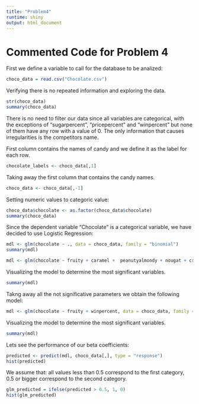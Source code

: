 ```yaml
---
title: "Problem4"
runtime: shiny
output: html_document
---
```


# Commented Code for Problem 4

First we define a variable to call for the database to be analized:
```r
choco_data = read.csv("Chocolate.csv")
```

Verifying there is no repeated information and exploring the data.
```r
str(choco_data) 
summary(choco_data)
```

There is no need to filter our data since all variables are categorical, with the exceptions of "sugarpercent", "pricepercent" and "winpercent" but none of them have any row with a value of 0. The only information that causes irregularities is the competitors name.

First column contains the names of candy and we define it as the label for each row.
```r
chocolate_labels <- choco_data[,1]
```

Taking away the first column that contains the candy names.
```r
choco_data <- choco_data[,-1] 
```

Setting numeric values to categoric value:
```r
choco_data$chocolate <- as.factor(choco_data$chocolate)
summary(choco_data)
```

Since the dependent variable "Chocolate" is a categorical variable, we have decided to use Logistic Regression:
```r
mdl <- glm(chocolate ~ ., data = choco_data, family = "binomial")
summary(mdl)

mdl <- glm(chocolate ~ fruity + caramel +  peanutyalmondy + nougat + crispedricewafer + hard + bar + pluribus + sugarpercent + pricepercent + winpercent, data = choco_data, family = "binomial")
```

Visualizing the model to determine the most significant variables.
```r
summary(mdl) 
```

Takng away all the not significative parameters we obtain the following model:
```r
mdl <- glm(chocolate ~ fruity + winpercent, data = choco_data, family = "binomial")
```

Visualizing the model to determine the most significant variables.
```r
summary(mdl) 
```

Lets see the performance of our beta coefficients:
```r
predicted <- predict(mdl, choco_data[,], type = "response")
hist(predicted)
```

We assume that: all values less than 0.5 correspond to the first category, 0.5 or bigger correspond to the second category.
```r
glm_predicted = ifelse(predicted > 0.5, 1, 0)
hist(glm_predicted)
```

